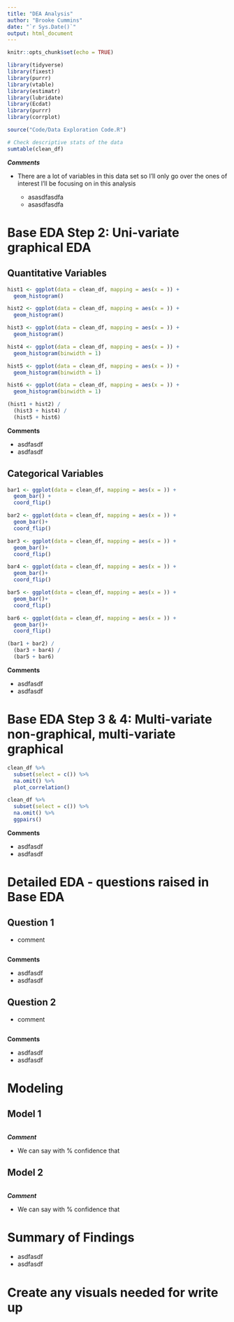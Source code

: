 ```yaml
---
title: "DEA Analysis"
author: "Brooke Cummins"
date: "`r Sys.Date()`"
output: html_document
---
```


```r
knitr::opts_chunk$set(echo = TRUE)
```


```r
library(tidyverse)
library(fixest)
library(purrr)
library(vtable)
library(estimatr)
library(lubridate)
library(Ecdat)
library(purrr)
library(corrplot)
```

```r
source("Code/Data Exploration Code.R")
```

```r
# Check descriptive stats of the data
sumtable(clean_df)
```


***Comments***

+ There are a lot of variables in this data set so I'll only go over the ones of interest I'll be focusing on in this analysis

    - asasdfasdfa
    - asasdfasdfa



# Base EDA Step 2: Uni-variate graphical EDA

## Quantitative Variables
```r

hist1 <- ggplot(data = clean_df, mapping = aes(x = )) + 
  geom_histogram() 

hist2 <- ggplot(data = clean_df, mapping = aes(x = )) + 
  geom_histogram()

hist3 <- ggplot(data = clean_df, mapping = aes(x = )) + 
  geom_histogram()

hist4 <- ggplot(data = clean_df, mapping = aes(x = )) + 
  geom_histogram(binwidth = 1)

hist5 <- ggplot(data = clean_df, mapping = aes(x = )) + 
  geom_histogram(binwidth = 1)

hist6 <- ggplot(data = clean_df, mapping = aes(x = )) + 
  geom_histogram(binwidth = 1)

(hist1 + hist2) /
  (hist3 + hist4) /
  (hist5 + hist6)
```


**Comments**

  + asdfasdf
  + asdfasdf 

## Categorical Variables

```r

bar1 <- ggplot(data = clean_df, mapping = aes(x = )) +
  geom_bar() +
  coord_flip()

bar2 <- ggplot(data = clean_df, mapping = aes(x = )) +
  geom_bar()+
  coord_flip()

bar3 <- ggplot(data = clean_df, mapping = aes(x = )) +
  geom_bar()+
  coord_flip()

bar4 <- ggplot(data = clean_df, mapping = aes(x = )) +
  geom_bar()+
  coord_flip()

bar5 <- ggplot(data = clean_df, mapping = aes(x = )) +
  geom_bar()+
  coord_flip()

bar6 <- ggplot(data = clean_df, mapping = aes(x = )) +
  geom_bar()+
  coord_flip()

(bar1 + bar2) / 
  (bar3 + bar4) /
  (bar5 + bar6)

```


**Comments**

  + asdfasdf
  + asdfasdf 



# Base EDA Step 3 & 4: Multi-variate non-graphical, multi-variate graphical

```r
clean_df %>% 
  subset(select = c()) %>% 
  na.omit() %>% 
  plot_correlation()
```


```r
clean_df %>% 
  subset(select = c()) %>% 
  na.omit() %>% 
  ggpairs()
```


**Comments**

  + asdfasdf
  + asdfasdf 



# Detailed EDA - questions raised in Base EDA
## Question 1

  + comment

```r

```


**Comments**

  + asdfasdf
  + asdfasdf 



## Question 2

  + comment

```r

```


**Comments**

  + asdfasdf
  + asdfasdf 



# Modeling
## Model 1

```r

```

***Comment***

  + We can say with % confidence that 




## Model 2

```r

```

***Comment***

  + We can say with % confidence that 



# Summary of Findings

  + asdfasdf
  + asdfasdf 



# Create any visuals needed for write up
```r

``` 




